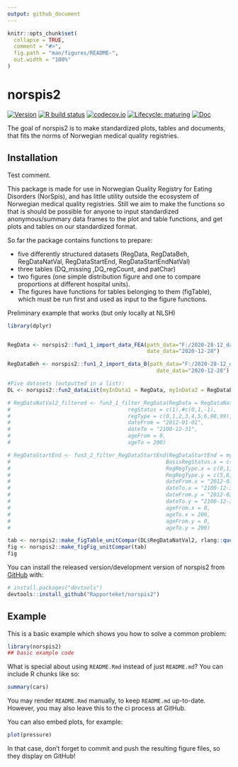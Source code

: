```yaml
---
output: github_document
---
```


<!-- README.md is generated from README.Rmd. Please edit that file -->

```r
knitr::opts_chunk$set(
  collapse = TRUE,
  comment = "#>",
  fig.path = "man/figures/README-",
  out.width = "100%"
)
```

# norspis2

<!-- badges: start -->
[![Version](https://img.shields.io/github/v/release/rapporteket/norspis2?sort=semver)](https://github.com/rapporteket/norspis2/releases)
[![R build status](https://github.com/Rapporteket/norspis2/workflows/R-CMD-check/badge.svg)](https://github.com/Rapporteket/norspis2/actions)
[![codecov.io](https://codecov.io/github/Rapporteket/norspis2/norspis2.svg?branch=main)](https://codecov.io/github/Rapporteket/norspis2?branch=main)
[![Lifecycle: maturing](https://img.shields.io/badge/lifecycle-maturing-blue.svg)](https://www.tidyverse.org/lifecycle/#maturing)
[![Doc](https://img.shields.io/badge/Doc--grey.svg)](https://rapporteket.github.io/norspis2/)
<!-- badges: end -->

The goal of norspis2 is to make standardized plots, tables and documents, that fits the norms of Norwegian medical quality registries.

## Installation

Test comment.

This package is made for use in Norwegian Quality Registry for Eating Disorders (NorSpis), 
and has little utility outside the ecosystem of Norwegian medical quality registries. 
Still we aim to make the functions so that is should be possible for anyone to input standardized anonymous/summary 
data frames to the plot and table functions, and get plots and tables on our standardized format.  


So far the package contains functions to prepare:

* five differently structured datasets (RegData, RegDataBeh, RegDataNatVal, RegDataStartEnd, RegDataStartEndNatVal)
* three tables (DQ_missing ,DQ_regCount, and patChar) 
* two figures (one simple distribution figure and one to compare proportions at different hospital units). 
* The figures have functions for tables belonging to them (figTable), which must be run first and used as input to the figure functions. 


Preliminary example that works (but only locally at NLSH)

```r
library(dplyr)


RegData <- norspis2::fun1_1_import_data_FEA(path_data="F:/2020-28-12_data-til-utvikling/", #disk and folder of data to import
                                            date_data="2020-12-28")

RegDataBeh <- norspis2::fun1_2_import_data_B(path_data="F:/2020-28-12_data-til-utvikling/", #disk and folder of data to import
                                               date_data="2020-12-28")

#Five datasets (outputted in a list):
DL <- norspis2::fun2_dataList(myInData1 = RegData, myInData2 = RegDataBeh)

# RegDataNatVal2_filtered <- fun3_1_filter_RegData(RegData = RegDataNatVal2,
#                                     regStatus = c(1),#c(0,1,-1),
#                                     regType = c(0,1,2,3,4,5,6,98,99),
#                                     dateFrom = "2012-01-01",
#                                     dateTo = "2100-12-31",
#                                     ageFrom = 0,
#                                     ageTo = 200)

# RegDataStartEnd <- fun3_2_filter_RegDataStartEnd(RegDataStartEnd = myInData,
#                                                 BasisRegStatus.x = c(0,1,-1),
#                                                 RegRegType.x = c(0,1,2,3,4,5,6,98,99),
#                                                 RegRegType.y = c(5,6,98,99,NA),
#                                                 dateFrom.x = "2012-01-01",
#                                                 dateTo.x = "2100-12-31",
#                                                 dateFrom.y = "2012-01-01",
#                                                 dateTo.y = "2100-12-31",
#                                                 ageFrom.x = 0,
#                                                 ageTo.x = 200,
#                                                 ageFrom.y = 0,
#                                                 ageTo.y = 200)

tab <- norspis2::make_figTable_unitCompar(DL$RegDataNatVal2, rlang::quo(PROP_PO10Pasientsikkerhet))
fig <- norspis2::make_figFig_unitCompar(tab)
fig

```


You can install the released version/development version of norspis2 from [GitHub](https://github.com/) with:

``` r
# install.packages("devtools")
devtools::install_github("Rapporteket/norspis2")
```
## Example

This is a basic example which shows you how to solve a common problem:

```r
library(norspis2)
## basic example code
```

What is special about using `README.Rmd` instead of just `README.md`? You can include R chunks like so:

```r
summary(cars)
```

You may render `README.Rmd` manually, to keep `README.md` up-to-date. However, you may also leave this to the ci process at GitHub.

You can also embed plots, for example:

```r
plot(pressure)
```

In that case, don't forget to commit and push the resulting figure files, so they display on GitHub!
